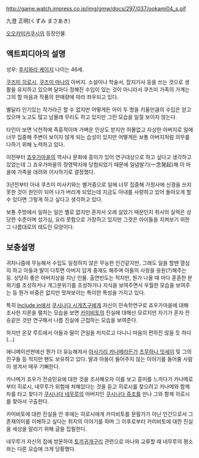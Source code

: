 http://game.watch.impress.co.jp/img/gmw/docs/297/037/ookami04_s.gif

九澄 正明(くずみ まさあき)

[[오오카미카쿠시]]의 등장인물.

== 액트피디아의 설명 ==

성우: [[후지와라 케이지]]
나이는 46세.

[[쿠즈미 히로시]], [[쿠즈미 마나]]의 아버지.
소설이나 학술서, 잡지기사 등을 쓰는 것으로 생활을 유지하고 있으며 달마다 정해진 수입이 있는 것이 아니라서 쿠즈미 가족의 가계는 그의 할 마음과 작품의 판매량에 따라 좌우되고 있다.

별달리 인기있는 작가라곤 할 수 없지만 어떻게든 아이 두 명을 키울만큼의 수입은 얻고있으며 노고도 많고 남몰래 무리도 하고 있지만 그런 모습을 일절 보이지 않는다.

타인이 보면 낙천적에 즉흥적이며 가벼운 인상도 받지만 허물없고 자상한 아버지로 일에 너무 집중해 주변이 보이지 않게 되는 습성이 있지만 어떻게든 보통 아버지처럼 의무를 다하기 위해 노력하고 있다.

이전부터 [[죠우가마을]]의 역사나 문화에 흥미가 있어 연구대상으로 하고 싶다고 생각하고 있었는데 그 죠우가마을의 정영택지에 당첨되었기 때문에 일념발기(一念発起)해 이 마을에 가족을 데려와 이사하기로 결정했다.

3년전부터 아내 쿠즈미 미사키와는 별거중으로 일에 너무 집중해 가정사에 신경을 쓰지 못한 것이 원인이 되어 나가 버리게 되었는데 지금도 아내를 사랑하고 있어 돌아오게 할 수 있다면 그렇게 하고 싶다고 생각하고 있다.

보통 주방에서 일하는 일은 별로 없지만 혼자서 오래 살았기 때문인지 취사의 실력은 상당한 수준이며 성가심, 요리 못함으로 가장하고 있지만 그것은 아이들을 지켜보기 위한 그 나름대로의 태도인 모양이다. 

== 보충설명 ==

귀차니즘에 무능해서 수입도 일정하지 않은 무능한 인간같지만, 그래도 일을 할땐 열심히 하고 아들과 딸이 다투면 아버지 답게 중재도 해주며 아들의 사랑을 응원(?)해주는 등. 상당히 좋은 아버지상을 지닌 인물. 출연빈도는 적지만, 뭔가 나올 때 마다 훈훈한 분위기를 조성하거나 개그분위기를 조성하거나 지식을 보여주면서 우월한 모습을 보여주는 등 뭔가 비중은 없지만 멋져보이는 특이한 특성을 가지고 있다.

특히 [[lnclude in]]에서 [[쿠시나다 시게츠구]]에게 자신이 민속학연구로 죠우가마을에 대해 조사한 지론을 펼치는 모습을 보면 [[카미비토]]의 진실에 대해선 모르지만 자기가 혼자 전승같은 것만 연구해서 나름 진실에 근접하는 모습을 보여준다.

하지만 온갖 루트에서 아들과 딸이 큰일을 저지르고 다니니 마음이 편하진 않을 듯 하다(...)

애니메이션판에선 뭔가 더 유능해져서 [[아사기리 카나메]]라든가 [[츠무하나 잇세이]] 및 그의 친구들 등 적지만 팬도 보유하고 있다. 딸과 아들이 들어주지 않는 이야기를 들어줄 사람이 생겨서 매우 기뻐한다.

카나메가 죠우가 전승민요에 대한 것을 조사해오자 이를 보고 흥미를 느끼다가 카나메로부터 히로시, 네무루가 위험에 처해있다는 것을 듣고 히로시를 찾으려고 카나메와 함께 차를 타고 찾다가 [[쿠시나다 네무루]]의 아버지인 [[쿠시나다 쥬조]]를 만나 그와 함께 히로시를 찾아서 구출한다.

카미비토에 대한 진실을 안 후에는 히로시에게 카미비토를 문필가가 아닌 인간으로서 그 존재의미를 이해하고 싶다는 취지의 이야기를 하며 그 이후로부터 카미비토에 대한 진실을 세상을 알리기 위해 글을 집필한다.

네무루가 자신의 집에 방문하여 [[토끼귀개구리]] 관련으로 마나와 교류할 때 네무루의 평소와는 다른 모습에 크게 당황했다.
